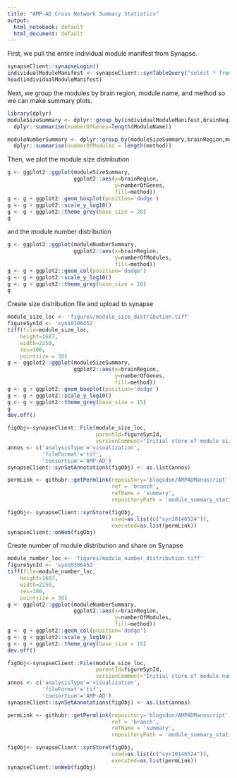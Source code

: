 ```yaml
---
title: "AMP-AD Cross Network Summary Statistics"
output:
  html_notebook: default
  html_document: default
---
```


First, we pull the entire individual module manifest from Synapse.

```r
synapseClient::synapseLogin()
individualModuleManifest <- synapseClient::synTableQuery("select * from syn10146524")@values
head(individualModuleManifest)
```

Next, we group the modules by brain region, module name, and method so we can make summary plots.

```r
library(dplyr)
moduleSizeSummary <- dplyr::group_by(individualModuleManifest,brainRegion,ModuleName,method)%>%
  dplyr::summarise(numberOfGenes=length(ModuleName))

moduleNumberSummary <- dplyr::group_by(moduleSizeSummary,brainRegion,method) %>%
  dplyr::summarise(numberOfModules = length(method))
```

Then, we plot the module size distribution

```r
g <- ggplot2::ggplot(moduleSizeSummary, 
                     ggplot2::aes(x=brainRegion,
                                  y=numberOfGenes,
                                  fill=method))
g <- g + ggplot2::geom_boxplot(position='dodge')
g <- g + ggplot2::scale_y_log10()
g <- g + ggplot2::theme_grey(base_size = 20) 
g
```

and the module number distribution

```r
g <- ggplot2::ggplot(moduleNumberSummary, 
                     ggplot2::aes(x=brainRegion,
                                  y=numberOfModules,
                                  fill=method))
g <- g + ggplot2::geom_col(position='dodge')
g <- g + ggplot2::scale_y_log10()
g <- g + ggplot2::theme_grey(base_size = 20) 
g
```

Create size distribution file and upload to synapse

```r
module_size_loc <- 'figures/module_size_distribution.tiff'
figureSynId <- 'syn10306452'
tiff(file=module_size_loc,
    height=1687,
    width=2250,
    res=300,
    pointsize = 30)
g <- ggplot2::ggplot(moduleSizeSummary, 
                     ggplot2::aes(x=brainRegion,
                                  y=numberOfGenes,
                                  fill=method))
g <- g + ggplot2::geom_boxplot(position='dodge')
g <- g + ggplot2::scale_y_log10()
g <- g + ggplot2::theme_grey(base_size = 15) 
g
dev.off()

figObj<-synapseClient::File(module_size_loc,
                            parentId=figureSynId,
                            versionComment="Initial store of module size summary figure")
annos <- c('analysisType'='visualization',
           'fileFormat'='tif',
           'consortium'='AMP-AD')
synapseClient::synSetAnnotations(figObj) <- as.list(annos)

permLink <- githubr::getPermlink(repository='blogsdon/AMPADManuscript',
                                 ref = 'branch',
                                 refName = 'summary',
                                 repositoryPath = 'module_summary_statistics.Rmd')

figObj<- synapseClient::synStore(figObj,
                                 used=as.list(c("syn10146524")),
                                 executed=as.list(permLink))
synapseClient::onWeb(figObj)
```
Create number of module distribution and share on Synapse

```r
module_number_loc <- 'figures/module_number_distribution.tiff'
figureSynId <- 'syn10306452'
tiff(file=module_number_loc,
    height=1687,
    width=2250,
    res=300,
    pointsize = 30)
g <- ggplot2::ggplot(moduleNumberSummary, 
                     ggplot2::aes(x=brainRegion,
                                  y=numberOfModules,
                                  fill=method))
g <- g + ggplot2::geom_col(position='dodge')
g <- g + ggplot2::scale_y_log10()
g <- g + ggplot2::theme_grey(base_size = 15) 
dev.off()

figObj<-synapseClient::File(module_size_loc,
                            parentId=figureSynId,
                            versionComment="Initial store of module number summary figure")
annos <- c('analysisType'='visualization',
           'fileFormat'='tif',
           'consortium'='AMP-AD')
synapseClient::synSetAnnotations(figObj) <- as.list(annos)

permLink <- githubr::getPermlink(repository='blogsdon/AMPADManuscript',
                                 ref = 'branch',
                                 refName = 'summary',
                                 repositoryPath = 'module_summary_statistics.Rmd')

figObj<- synapseClient::synStore(figObj,
                                 used=as.list(c("syn10146524")),
                                 executed=as.list(permLink))
synapseClient::onWeb(figObj)
```